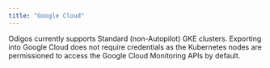 ```yaml
---
title: "Google Cloud"
---
```


Odigos currently supports Standard (non-Autopilot) GKE clusters.
Exporting into Google Cloud does not require credentials as the Kubernetes nodes are permissioned to access the Google Cloud Monitoring APIs by default.
